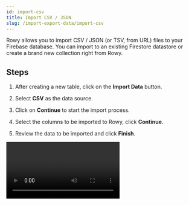 ```yaml
---
id: import-csv
title: Import CSV / JSON
slug: /import-export-data/import-csv
---
```










Rowy allows you to import CSV / JSON (or TSV, from URL) files to your Firebase database. You can import to an existing Firestore datastore or create a brand new collection right from Rowy.

## Steps

1. After creating a new table, click on the **Import Data** button.

2. Select **CSV** as the data source.

3. Click on **Continue** to start the import process.

4. Select the columns to be imported to Rowy, click **Continue**.

5. Review the data to be imported and click **Finish**.

<Video url="https://www.youtube.com/watch?v=sZrepVfLnwg" playsinline  />

## Autogenerated Id vs Custom Id

While importing data via CSV, JSON or other sources - you have option to select between
- Autogenerated Id (default)
- Custom Id

Autogenerated Id means Rowy picks the value of the Id of each row by default (similar to how adding data to Firestore would look like). These are random Ids for each document.

Custom Id option gives you ability to pick the Id from one of the columns of the imported data. The imported data based on your own custom id gets stored in Firestore in alphaneumeric sorted way as shown below.

<img src = {documentId} alt = "document id" />

### Applications of Custom ID

Let us understand it's applications with the help of some examples:

### Case 1: Accessing data from another collection

Let's say we have a Derivative function that fetches data from another collection.

```js
const regionDoc = await db.collection("touristAreas").doc(row.touristArea).get();
return regionDoc.get("region");
```

The `db` parameter can access your Firestore to access any collection or document. 

The above line  above would find the collection named `touristAreas` in your Firestore Database, and try to search for a document with its **Document-ID** matching the value in the field `touristArea` in your current collection. This would return the region field of the found document.


### Case 2: Bulk updating fields via Import

**Importing data via a CSV file** is the way to go for bulk updating data in your table. Make sure you're using **Custom-ID** for your data as [described below](#changing-auto-generated-id-to-custom-id). Export the data from your Rowy table as a CSV file first. This will **incorporate the same column names** as the ones in the Rowy table.

Thereafter, add data to it and import it back again into your Rowy project (make sure you have selected the same field as the Document-ID). This will let you update the records.

:::warning Bulk Updating Fields  

For Bulk Updation, try initializing the data as a CSV import as well. Then export ALL the data columns, make the changes in the CSV and reimport ALL the column with a match on the ID field. 

This will help match the **Document-ID** to that in the Firestore collection.

If you try to update records that were not added via the import CSV method, or if you try to add only partial set of column values - it will result in duplicates or deletion of columns that are not being imported if there is a match - i.e. only columns being imported will be present, rest of the columns will become blank.

:::

<Video url={bulkUpdate} playing loop muted playsinline controls />

## How to bulk update if you have Autogenerated IDs 

If you would like to export your data and make changes in bulk and reimport them back on a table that has auto generated IDs, then follow these steps. 

NOTE: If you are not sure about these steps, we recommend trying it out on a test dataset table before doing it on production data. 

- First add an ID column to your table. This will ensure you can match with this ID column. 
- Export ALL the columns of your table to CSV. You must export all columns to avoid blank data being written.
- Make changes to your CSV data file that was exported
- Re-import back this edited CSV file and make sure to import ALL the columns and match by the ID column as the Document ID.

** The last step is super important.** If you do not import ALL the column, then when a match is found by an ID then it will only write the data columns that are being imported i.e. it will remove columns that are not present in the import.

Also, if you do not update from Automatic Id generation to Custom ID column then it will create new rows instead of matching them. 

<Video url="https://www.youtube.com/watch?v=GPSanst7xnQ" playsinline controls/>

## Changing Auto-generated ID to Custom ID

If you have your Document-ID auto-generated, you can perform the following options to set custom IDs:

- You can **export your table to a CSV file** using the export option in the top right menu. 
- **Create a new table** and **import** the data via the same CSV file. 
- While importing, if you scroll down, you'll see an option for **setting Document-ID**. 
- Choose **Pick a column** and **select a column you want to keep as the Column-ID**.

<img src = {importCsv} alt = "import csv" />

- Going forward, when you add a row, you can select the option to add a row **With Custom-ID** so it asks you to provide a Document-ID everytime.

<img src = {customId} alt = "custom id" />

## Supported Field Types for import via CSV

Potentially, import by CSV will support all the field types supported by Rowy (check them out [here](https://docs.rowy.io/field-types/supported-fields)). However, for now, we support the following field types:

<head>
  <style>{css}</style>
</head>

### Text

|                   | Name           | Description                                                             | Data&nbsp;Type |
| ----------------- | -------------- | ----------------------------------------------------------------------- | -------------- |
| <ShortTextIcon /> | **Short Text** | Text displayed on a single line.                                        | `string`       |
| <LongTextIcon />  | **Long Text**  | Text displayed on multiple lines.                                       | `string`       |
| <RichTextIcon />  | **Rich Text**  | HTML edited with a [rich text editor](https://www.tiny.cloud/tinymce/). | `string`       |
| <EmailIcon />     | **Email**      | Email address. Not validated.                                           | `string`       |
| <PhoneIcon />     | **Phone**      | Phone number stored as text. Not validated.                             | `string`       |
| <UrlIcon />       | **URL**        | Web address. Not validated.                                             | `string`       |


### Select

|                      | Name              | Description                                                                                                   | Data&nbsp;Type                        |
| -------------------- | ----------------- | ------------------------------------------------------------------------------------------------------------- | ------------------------------------- |
| <SingleSelectIcon /> | **Single Select** | Single value from predefined options. Options are searchable and users can optionally input custom values.    | <code>string&nbsp;\|&nbsp;null</code> |
| <MultiSelectIcon />  | **Multi Select**  | Multiple values from predefined options. Options are searchable and users can optionally input custom values. | `string[]`                            |

### Numeric

|                    | Name                        | Description                                                                                                          | Data&nbsp;Type                                                                  |
| ------------------ | --------------              | -------------------------------------------------------------------------------------------------------------------- | ------------------------------------------------------------------------------- |
| <NumberIcon />     | **Number**                  | Numeric value.                                                                                                       | `number`                                                                        |
| <CheckboxIcon />   | **Toggle**                  | True/false value. Default: false.                                                                                    | `boolean`                                                                       |
| <PercentageIcon /> | **Percentage**              | Percentage stored as a number between 0 and 1.                                                                       | `number`                                                                        |
| <RatingIcon />     | **Rating**                  | Rating displayed as stars. Max stars is configurable, default: 5 stars.                                              | `number`                                                                        |
| <SliderIcon />     | **Slider**                  | Numeric value edited with a Slider. Range is configurable.                                                           | `number`                                                                        |
| <ColorIcon />      | **Color**                   | Color stored as Hex, RGB, and HSV. Edited with a [visual picker](https://www.npmjs.com/package/react-color-palette). | [`Color`](https://github.com/Wondermarin/react-color-palette/tree/v6.1.0#color) |

### Date & Time

|                  | Name                       | Description                                                                                                                                     | Data&nbsp;Type                                                                           |
| ---------------- | -------------------------- | ----------------------------------------------------------------------------------------------------------------------------------------------- | -----------------------------------------------------------------------------------------|
| <DateIcon />     | **Date**                   | Formatted date. Format is configurable, default: `yyyy-MM-dd`. Edited with a [visual picker](https://mui.com/components/pickers/).              | [`Timestamp`](https://firebase.google.com/docs/reference/js/firebase.firestore.Timestamp)|
| <DateTimeIcon /> | **Date & Time**            | Formatted date & time. Format is configurable, default: `yyyy-MM-dd HH:mm`. Edited with a [visual picker](https://mui.com/components/pickers/). | [`Timestamp`](https://firebase.google.com/docs/reference/js/firebase.firestore.Timestamp)|

### Code

|              | Name         | Description                                                                               | Data&nbsp;Type |
| ------------ | --------     | ----------------------------------------------------------------------------------------- | -------------- |
| <JsonIcon /> | **JSON**     | Object edited with a [visual JSON editor](https://www.npmjs.com/package/react-json-view). | `object`       |
| <CodeIcon /> | **Code**     | Raw code edited with the [Monaco Editor](https://microsoft.github.io/monaco-editor/).     | `string`       |
